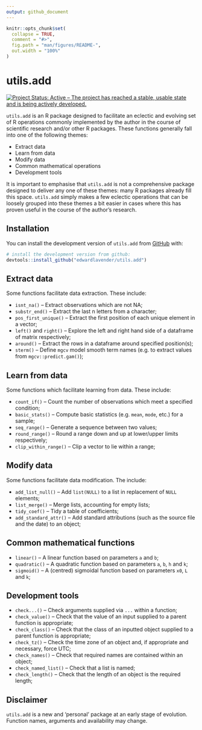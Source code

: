 ```yaml
---
output: github_document
---
```


```r
knitr::opts_chunk$set(
  collapse = TRUE,
  comment = "#>",
  fig.path = "man/figures/README-",
  out.width = "100%"
)
```

# utils.add

[![Project Status: Active – The project has reached a stable, usable state and is being actively developed.](https://www.repostatus.org/badges/latest/active.svg)](https://www.repostatus.org/#active)

`utils.add` is an R package designed to facilitate an eclectic and evolving set of R operations commonly implemented by the author in the course of scientific research and/or other R packages. These functions generally fall into one of the following themes:

* Extract data
* Learn from data
* Modify data
* Common mathematical operations
* Development tools

It is important to emphasise that `utils.add` is not a comprehensive package designed to deliver any one of these themes: many R packages already fill this space. `utils.add` simply makes a few eclectic operations that can be loosely grouped into these themes a bit easier in cases where this has proven useful in the course of the author's research. 

## Installation

You can install the development version of `utils.add` from [GitHub](https://github.com/) with:

``` r
# install the development version from github:
devtools::install_github("edwardlavender/utils.add")
```

## Extract data

Some functions facilitate data extraction. These include: 
  
  * `isnt_na()` -- Extract observations which are not NA;
  * `substr_end()` -- Extract the last n letters from a character;
  * `pos_first_unique()` -- Extract the first position of each unique element in a vector;
  * `left()` and `right()` -- Explore the left and right hand side of a dataframe of matrix respectively;
  * `around()` -- Extract the rows in a dataframe around specified position(s);
  * `sterm()` -- Define `mgcv` model smooth term names (e.g. to extract values from `mgcv::predict.gam()`);

## Learn from data

Some functions which facilitate learning from data. These include: 

  * `count_if()` -- Count the number of observations which meet a specified condition;
  * `basic_stats()` -- Compute basic statistics (e.g. `mean`, `mode`, etc.) for a sample;
  * `seq_range()` -- Generate a sequence between two values; 
  * `round_range()` -- Round a range down and up at lower/upper limits respectively;
  * `clip_within_range()` -- Clip a vector to lie within a range; 
  
## Modify data

Some functions facilitate data modification. The include: 

  * `add_list_null()` -- Add `list(NULL)` to a list in replacement of `NULL` elements;
  * `list_merge()` -- Merge lists, accounting for empty lists;
  * `tidy_coef()` -- Tidy a table of coefficients;
  * `add_standard_attr()` -- Add standard attributions (such as the source file and the date) to an object;

## Common mathematical functions

* `linear()` -- A linear function based on parameters `a` and `b`;
* `quadratic()` -- A quadratic function based on parameters `a`, `b`, `h` and `k`;
* `sigmoid()` -- A (centred) sigmoidal function based on parameters `x0`, `L` and `k`;

## Development tools

* `check...()` -- Check arguments supplied via `...` within a function;
* `check_value()` -- Check that the value of an input supplied to a parent function is appropriate;
* `check_class()` -- Check that the class of an inputted object supplied to a parent function is appropriate;
* `check_tz()` -- Check the time zone of an object and, if appropriate and necessary, force UTC;
* `check_names()` -- Check that required names are contained within an object;
* `check_named_list()` -- Check that a list is named; 
* `check_length()` -- Check that the length of an object is the required length;

## Disclaimer

`utils.add` is a new and 'personal' package at an early stage of evolution. Function names, arguments and availability may change. 
